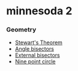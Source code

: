 # minnesoda 2

### Geometry

* [Stewart's Theorem](/geometry/stewart)
* [Angle bisectors](/geometry/angle-bisectors)
* [External bisectors](/geometry/external-bisectors)
* [Nine point circle](/geometry/nine-point-circle)
